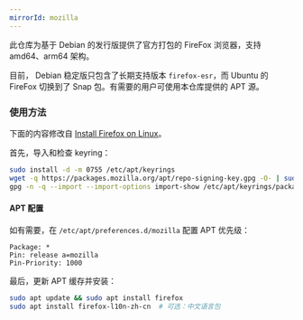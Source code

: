 ```yaml
---
mirrorId: mozilla
---
```



此仓库为基于 Debian 的发行版提供了官方打包的 FireFox 浏览器，支持 amd64、arm64 架构。

目前， Debian 稳定版只包含了长期支持版本 `firefox-esr`，而 Ubuntu 的 FireFox 切换到了 Snap 包。有需要的用户可使用本仓库提供的 APT 源。

### 使用方法

下面的内容修改自 [Install Firefox on Linux](https://support.mozilla.org/en-US/kb/install-firefox-linux#w_install-firefox-deb-package-for-debian-based-distributions)。

首先，导入和检查 keyring：

```bash
sudo install -d -m 0755 /etc/apt/keyrings
wget -q https://packages.mozilla.org/apt/repo-signing-key.gpg -O- | sudo tee /etc/apt/keyrings/packages.mozilla.org.asc > /dev/null
gpg -n -q --import --import-options import-show /etc/apt/keyrings/packages.mozilla.org.asc | awk '/pub/{getline; gsub(/^ +| +$/,""); if($0 == "35BAA0B33E9EB396F59CA838C0BA5CE6DC6315A3") print "\nThe key fingerprint matches ("$0").\n"; else print "\nVerification failed: the fingerprint ("$0") does not match the expected one.\n"}'
```

#### APT 配置

<MozillaConfigGenerator ubuntuVariant="ubuntu" />

如有需要，在 `/etc/apt/preferences.d/mozilla` 配置 APT 优先级：

```properties
Package: *
Pin: release a=mozilla
Pin-Priority: 1000
```

最后，更新 APT 缓存并安装：

```bash
sudo apt update && sudo apt install firefox
sudo apt install firefox-l10n-zh-cn  # 可选：中文语言包
```
